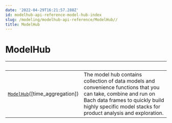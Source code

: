 ```yaml
---
date: '2022-04-29T16:21:57.288Z'
id: modelhub-api-reference-model-hub-index
slug: /modeling/modelhub-api-reference/ModelHub//
title: ModelHub
---
```


# ModelHub

| &nbsp;                                            | &nbsp;                                                                                                                                                                                              |
| ------------------------------------------------- | -------------------------------------------------------------------------------------------------------------------------------------------------------------------------------------------------- |
| [`ModelHub`](/docs/modeling/modelhub-api-reference/ModelHub/modelhub.ModelHub/#modelhub.ModelHub)([time_aggregation])                      | The model hub contains collection of data models and convenience functions that you can take, combine and run on Bach data frames to quickly build highly specific model stacks for product analysis and exploration.  |
